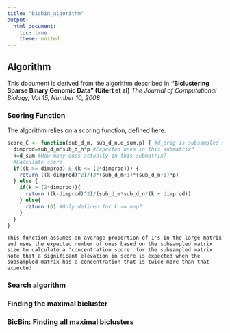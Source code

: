 ```yaml
---
title: "bicbin_algorithm"
output: 
  html_document:
    toc: true
    theme: united
---
```


## Algorithm
This document is derived from the algorithm described in 
**"Biclustering Sparse Binary Genomic Data" (Uitert et al)**
*The Journal of Computational Biology, Vol 15, Number 10, 2008*

### Scoring Function
The algorithm relies on a scoring function, defined here:
```r
score_C <- function(sub_d_m, sub_d_n,d_sum,p) { #d_orig is subsampled matrix, d_sum is sum from submatrix of collapsed sums, p is average proportion of ones
  dimprod=sub_d_m*sub_d_n*p #Expected ones in this submatrix?
  k=d_sum #How many ones actually in this submatrix?
  #Calculate score
  if((k >= dimprod) & (k <= (2*dimprod))) {
    return ((k-dimprod)^2)/(3*(sub_d_m+1)*(sub_d_n+1)*p)
  } else {
    if(k > (2*dimprod)){
      return ((k-dimprod)^2)/(sub_d_m*sub_d_n*(k + dimprod))
    } else{
      return (0) #Only defined for k >= mnp?
    }
  }
}
```
```
This function assumes an average proportion of 1's in the large matrix and uses the expected number of ones based on the subsampled matrix size to calculate a 'concentration score' for the subsampled matrix. 
Note that a significant elevation in score is expected when the subsampled matrix has a concentration that is twice more than that expected
```

### Search algorithm

### Finding the maximal bicluster

### BicBin: Finding all maximal biclusters


